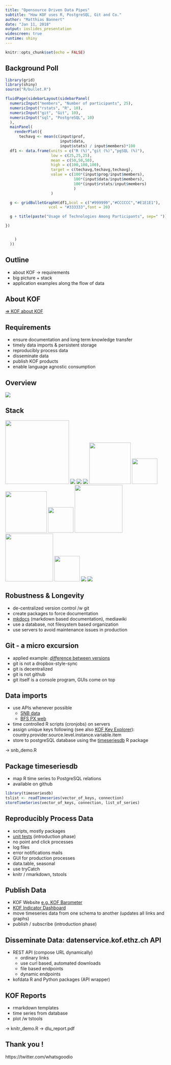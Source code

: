 ```yaml
---
title: "Opensource Driven Data Pipes"
subtitle: "How KOF uses R, PostgreSQL, Git and Co."
author: "Matthias Bannert"
date: "Jan 11, 2018"
output: ioslides_presentation
widescreen: true
runtime: shiny
---
```


```r
knitr::opts_chunk$set(echo = FALSE)
```

## Background Poll

```r
library(grid)
library(shiny)
source("R/bullet.R")

fluidPage(sidebarLayout(sidebarPanel(
  numericInput("members", "Number of participants", 25),
  numericInput("rstats", "R", 10),  
  numericInput("git", "Git", 10),
  numericInput("sql", "PostgreSQL", 10)
  ),
  mainPanel(
    renderPlot({
      techavg <- mean(c(input$prof,
                        input$data,
                        input$stats) / input$members)*100
  df1 <- data.frame(units = c("R (%)","git (%)","pgSQL (%)"),
                    low = c(25,25,25),
                    mean = c(50,50,50),
                    high = c(100,100,100),
                    target = c(techavg,techavg,techavg),
                    value = c(100*(input$prog/input$members),
                              100*(input$data/input$members),
                              100*(input$rstats/input$members)
                              )
                    )

  g <- gridBulletGraphH(df1,bcol = c("#999999","#CCCCCC","#E1E1E1"),
                   vcol = "#333333",font = 20)

  g + title(paste("Usage of Technologies Among Participants", sep=" "))

})  


    )
  ))

```

## Outline

- about KOF -> requirements
- big picture + stack
- application examples along the flow of data



## About KOF

[=> KOF about KOF](https://www.kof.ethz.ch/en/)

## Requirements

- ensure documentation and long term knowledge transfer
- timely data imports & persistent storage
- reproducibly process data
- disseminate data
- publish KOF products
- enable language agnostic consumption

## Overview

<img src="overview.png">


## Stack 

<img src="images/python.png" width="200">
<img src="images/git.png">
<img src="images/github.png">
<img src="images/gitlab.png">
<img src="images/julia.png" width="130">
<img src="images/rstats.png" height="80">
<img src="images/rstudio.png" width="130">
<img src="images/d3.png" height="80">
<img src="images/postgresql.png" width="150">
<img src="images/nginx.png" width="150">
<img src="images/javascript.jpeg" height="80">
<img src="images/kong.png">
<img src="images/rhel.jpeg">


## Robustness & Longevity

- de-centralized version control /w git
- create packages to force documentation
- [mkdocs](http://127.0.0.1:8000) (markdown based documentation), mediawiki
- use a database, not filesystem based organization
- use servers to avoid maintenance issues in production

## Git - a micro excursion

- applied example: [*diff*erence between versions](https://github.com/mbannert/tstools/commits/master)
- git is not a dropbox-style-sync
- git is decentralized 
- git is not github 
- git itself is a console program, GUIs come on top


## Data imports

- use APIs whenever possible 
    - [SNB data](https://data.snb.ch)
    - [BFS PX web](https://www.pxweb.bfs.admin.ch/)
- time controlled R scripts (cronjobs) on servers
- assign unique keys following (see also [KOF Key Explorer](https://datenservice.kof.ethz.ch/static/keyexplorer/index.html)): 
country.provider.source.level.instance.variable.item
- store to postgreSQL database using the [timeseriesdb](https://github.com/mbannert/timeseriesdb) R package

-> snb_demo.R

## Package timeseriesdb

- map R time series to PostgreSQL relations
- available on github

```r
library(timeseriesdb)
tslist <- readTimeseries(vector_of_keys, connection)
storeTimeSeries(vector_of_keys, connection, list_of_series)
```

## Reproducibly Process Data

- scripts, mostly packages
- [unit tests](https://github.com/KOF-ch/kofdata/tree/master/tests/testthat) (introduction phase)
- no point and click processes
- log files
- error notifications mails
- GUI for production processes
- data.table, seasonal
- use tryCatch
- knitr / rmarkdown, tstools

## Publish Data

- KOF Website [e.g. KOF Barometer](https://www.kof.ethz.ch/en/forecasts-and-indicators/indicators/kof-economic-barometer.html)
- [KOF Indicator Dashboard](http://127.0.0.1:1234/)
- move timeseries data from one schema to another (updates all links and graphs)
- publish / subscribe (introduction phase)


## Disseminate Data: datenservice.kof.ethz.ch API

- REST API (compose URL dynamically)
  - ordinary links
  - use curl based, automated downloads
  - file based endpoints
  - dynamic endpoints
- kofdata R and Python packages (API wrapper)


## KOF Reports

- rmarkdown templates
- time series from database
- plot /w tstools

-> knitr_demo.R
-> dlu_report.pdf

## Thank you !

https://twitter.com/whatsgoodio















